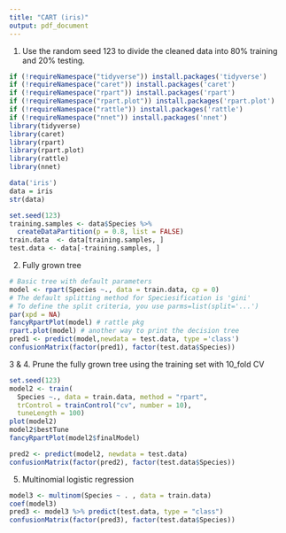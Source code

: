 ```yaml
---
title: "CART (iris)"
output: pdf_document
---
```


1. Use the random seed 123 to divide the cleaned data into 80% training and 20% testing. 
```r
if (!requireNamespace("tidyverse")) install.packages('tidyverse')
if (!requireNamespace("caret")) install.packages('caret')
if (!requireNamespace("rpart")) install.packages('rpart')
if (!requireNamespace("rpart.plot")) install.packages('rpart.plot')
if (!requireNamespace("rattle")) install.packages('rattle')
if (!requireNamespace("nnet")) install.packages('nnet')
library(tidyverse)
library(caret)
library(rpart)
library(rpart.plot)
library(rattle)
library(nnet)

data('iris')
data = iris
str(data)

set.seed(123)
training.samples <- data$Species %>% 
  createDataPartition(p = 0.8, list = FALSE)
train.data  <- data[training.samples, ]
test.data <- data[-training.samples, ]
```

2. Fully grown tree
```r
# Basic tree with default parameters
model <- rpart(Species ~., data = train.data, cp = 0)
# The default splitting method for Speciesification is 'gini'
# To define the split criteria, you use parms=list(split='...')
par(xpd = NA)
fancyRpartPlot(model) # rattle pkg
rpart.plot(model) # another way to print the decision tree
pred1 <- predict(model,newdata = test.data, type ='class')
confusionMatrix(factor(pred1), factor(test.data$Species))
```

3 & 4. Prune the fully grown tree using the training set with 10_fold CV
```r
set.seed(123)
model2 <- train(
  Species ~., data = train.data, method = "rpart",
  trControl = trainControl("cv", number = 10),
  tuneLength = 100)
plot(model2)
model2$bestTune
fancyRpartPlot(model2$finalModel)

pred2 <- predict(model2, newdata = test.data)
confusionMatrix(factor(pred2), factor(test.data$Species))
```

5. Multinomial logistic regression
```r
model3 <- multinom(Species ~ . , data = train.data)
coef(model3)
pred3 <- model3 %>% predict(test.data, type = "class") 
confusionMatrix(factor(pred3), factor(test.data$Species))
```
